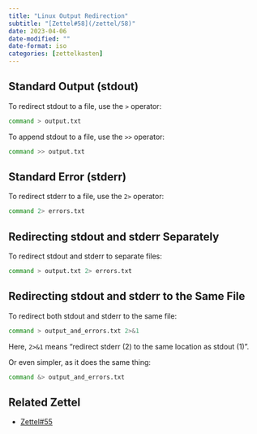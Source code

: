 ```yaml
---
title: "Linux Output Redirection"
subtitle: "[Zettel#58](/zettel/58)"
date: 2023-04-06
date-modified: ""
date-format: iso
categories: [zettelkasten]
---
```

## Standard Output (stdout)

To redirect stdout to a file, use the `>` operator:

```bash
command > output.txt
```

To append stdout to a file, use the `>>` operator:

```bash
command >> output.txt
```

## Standard Error (stderr)

To redirect stderr to a file, use the `2>` operator:

```bash
command 2> errors.txt
```

## Redirecting stdout and stderr Separately

To redirect stdout and stderr to separate files:

```bash
command > output.txt 2> errors.txt
```

## Redirecting stdout and stderr to the Same File

To redirect both stdout and stderr to the same file:

```bash
command > output_and_errors.txt 2>&1
```

Here, `2>&1` means "redirect stderr (2) to the same location as stdout (1)".

Or even simpler, as it does the same thing:

```bash
command &> output_and_errors.txt
```

## Related Zettel

* [Zettel#55](/zettel/55)
